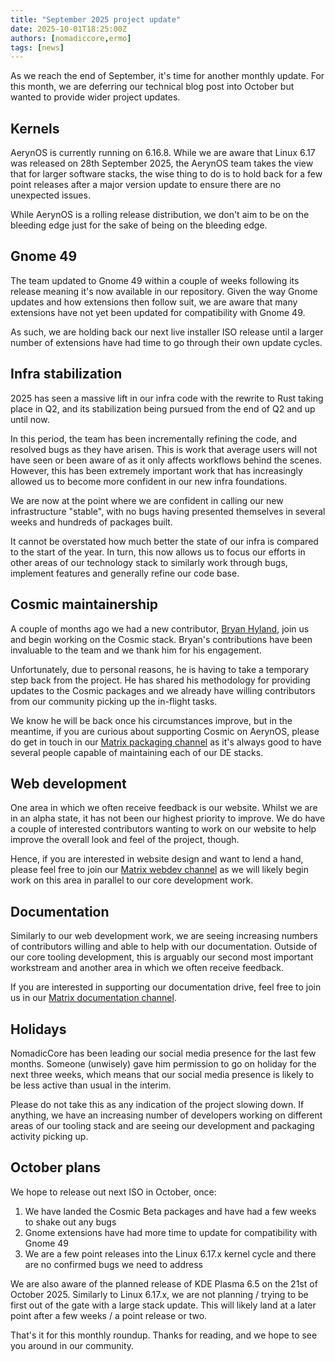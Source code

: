```yaml
---
title: "September 2025 project update"
date: 2025-10-01T18:25:00Z
authors: [nomadiccore,ermo]
tags: [news]
---
```



As we reach the end of September, it's time for another monthly update. For this month, we are deferring our technical blog post into October but wanted to provide wider project updates.

## Kernels

AerynOS is currently running on 6.16.8. While we are aware that Linux 6.17 was released on 28th September 2025, the AerynOS team takes the view that for larger software stacks, the wise thing to do is to hold back for a few point releases after a major version update to ensure there are no unexpected issues.

While AerynOS is a rolling release distribution, we don't aim to be on the bleeding edge just for the sake of being on the bleeding edge.

## Gnome 49

The team updated to Gnome 49 within a couple of weeks following its release meaning it's now available in our repository. Given the way Gnome updates and how extensions then follow suit, we are aware that many extensions have not yet been updated for compatibility with Gnome 49.

As such, we are holding back our next live installer ISO release until a larger number of extensions have had time to go through their own update cycles.

## Infra stabilization

2025 has seen a massive lift in our infra code with the rewrite to Rust taking place in Q2, and its stabilization being pursued from the end of Q2 and up until now.

In this period, the team has been incrementally refining the code, and resolved bugs as they have arisen. This is work that average users will not have seen or been aware of as it only affects workflows behind the scenes. However, this has been extremely important work that has increasingly allowed us to become more confident in our new infra foundations.

We are now at the point where we are confident in calling our new infrastructure "stable", with no bugs having presented themselves in several weeks and hundreds of packages built. 

It cannot be overstated how much better the state of our infra is compared to the start of the year. In turn, this now allows us to focus our efforts in other areas of our technology stack to similarly work through bugs, implement features and generally refine our code base.

## Cosmic maintainership

A couple of months ago we had a new contributor, [Bryan Hyland](https://github.com/bhh32), join us and begin working on the Cosmic stack. Bryan's contributions have been invaluable to the team and we thank him for his engagement.

Unfortunately, due to personal reasons, he is having to take a temporary step back from the project. He has shared his methodology for providing updates to the Cosmic packages and we already have willing contributors from our community picking up the in-flight tasks.

We know he will be back once his circumstances improve, but in the meantime, if you are curious about supporting Cosmic on AerynOS, please do get in touch in our [Matrix packaging channel](https://matrix.to/#/#AerynOS-Packaging:matrix.org) as it's always good to have several people capable of maintaining each of our DE stacks.

## Web development

One area in which we often receive feedback is our website. Whilst we are in an alpha state, it has not been our highest priority to improve. We do have a couple of interested contributors wanting to work on our website to help improve the overall look and feel of the project, though.

Hence, if you are interested in website design and want to lend a hand, please feel free to join our [Matrix webdev channel](https://matrix.to/#/#AerynOS-web:matrix.org) as we will likely begin work on this area in parallel to our core development work.

## Documentation

Similarly to our web development work, we are seeing increasing numbers of contributors willing and able to help with our documentation. Outside of our core tooling development, this is arguably our second most important workstream and another area in which we often receive feedback.

If you are interested in supporting our documentation drive, feel free to join us in our [Matrix documentation channel](https://matrix.to/#/#aerynos-documentation:matrix.org).

## Holidays

NomadicCore has been leading our social media presence for the last few months. Someone (unwisely) gave him permission to go on holiday for the next three weeks, which means that our social media presence is likely to be less active than usual in the interim.

Please do not take this as any indication of the project slowing down. If anything, we have an increasing number of developers working on different areas of our tooling stack and are seeing our development and packaging activity picking up.

## October plans

We hope to release out next ISO in October, once:

1) We have landed the Cosmic Beta packages and have had a few weeks to shake out any bugs
2) Gnome extensions have had more time to update for compatibility with Gnome 49
3) We are a few point releases into the Linux 6.17.x kernel cycle and there are no confirmed bugs we need to address

We are also aware of the planned release of KDE Plasma 6.5 on the 21st of October 2025. Similarly to Linux 6.17.x, we are not planning / trying to be first out of the gate with a large stack update. This will likely land at a later point after a few weeks / a point release or two.

That's it for this monthly roundup. Thanks for reading, and we hope to see you around in our community.
